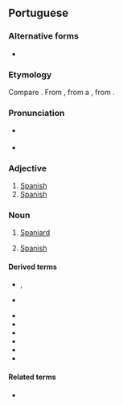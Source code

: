 {{also|espanhòl}}
==Portuguese==

===Alternative forms===
* {{alt|pt|hespanhol||obsolete}}

===Etymology===
Compare {{cog|es|español}}. From {{der|pt|pro|espaignol}}, from a {{der|pt|VL.|*Hispaniolus}}, from {{der|pt|la|hispānus}}.

===Pronunciation===
{{pt-IPA|espanhól}}
* {{a|Northeast Brazil}} {{IPA|pt|/ɪs.pɐ̃ʲ̃.ˈj̃ɔw/|/ɪʃ.pɐ̃ʲ̃.ˈj̃ɔw/}}
* {{hyphenation|pt|es|pa|nhol}}

===Adjective===
{{pt-adj|f=espanhola}}

# [[Spanish]] {{gloss|of or relating to Spain, its people or culture}}
# [[Spanish]] {{gloss|of or relating to the Spanish language}}

===Noun===
{{pt-noun|m|f=#a}}

# [[Spaniard]] {{gloss|person from Spain}}
# {{lb|pt|uncountable}} [[Spanish]] {{gloss|Romance language spoken in Spain and much of Latin America}}
#: {{syn|pt|castelhano}}

====Derived terms====
* {{l|pt|espanholinho}}, {{l|pt|espanholzinho}} {{qualifier|diminutives}}
* {{l|pt|espanholão}} {{qualifier|augmentatives}}
* {{l|pt|espanglês}}
* {{l|pt|espanholado}}
* {{l|pt|espanholice}}
* {{l|pt|espanholismo}}
* {{l|pt|espanholizar}}
* {{l|pt|portunhol}}

====Related terms====
* {{l|pt|Espanha}}

{{C|pt|Nationalities|Spain|Spanish}}
